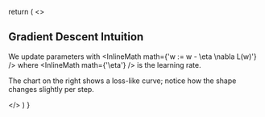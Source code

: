 
  return (
    <>
      <h2>Gradient Descent Intuition</h2>
      <p>
        We update parameters with <InlineMath math={'w := w - \\eta \\nabla L(w)'} /> where <InlineMath math={'\\eta'} /> is the learning rate.
      </p>
      <p>
        The chart on the right shows a loss-like curve; notice how the shape changes slightly per step.
      </p>
    </>
  )
}
